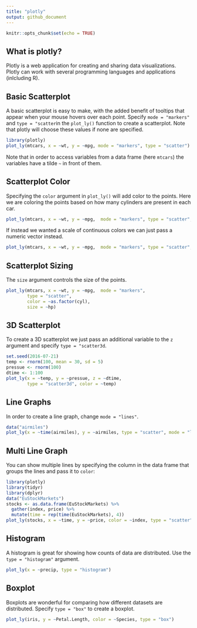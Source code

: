 ```yaml
---
title: "plotly"
output: github_document
---
```


```r
knitr::opts_chunk$set(echo = TRUE)
```

## What is plotly?

Plotly is a web application for creating and sharing data visualizations. Plotly can work with several programming languages and applications (inlcluding R). 

## Basic Scatterplot

A basic scatterplot is easy to make, with the added benefit of tooltips that appear when your mouse hovers over each point. Specify `mode = "markers"` and `type = "scatter`in the `plot_ly()` function to create a scatterplot. Note that plotly will choose these values if none are specified.

```r
library(plotly)
plot_ly(mtcars, x = ~wt, y = ~mpg, mode = "markers", type = "scatter")
```


Note that in order to access variables from a data frame (here `mtcars`) the variables have a tilde `~` in front of them.

## Scatterplot Color

Specifying the `color` argument in `plot_ly()` will add color to the points. Here we are coloring the points based on how many cylinders are present in each car.

```r
plot_ly(mtcars, x = ~wt, y = ~mpg,  mode = "markers", type = "scatter", color = ~as.factor(cyl))
```

If instead we wanted a scale of continuous colors we can just pass a numeric vector instead.

```r
plot_ly(mtcars, x = ~wt, y = ~mpg,  mode = "markers", type = "scatter", color = ~disp)
```

## Scatterplot Sizing

The `size` argument controls the size of the points.

```r
plot_ly(mtcars, x = ~wt, y = ~mpg,  mode = "markers", 
        type = "scatter", 
        color = ~as.factor(cyl), 
        size = ~hp)
```

## 3D Scatterplot

To create a 3D scatterplot we just pass an additional variable to the `z` argument and specify `type = "scatter3d`.

```r
set.seed(2016-07-21)
temp <- rnorm(100, mean = 30, sd = 5)
pressue <- rnorm(100)
dtime <- 1:100
plot_ly(x = ~temp, y = ~pressue, z = ~dtime,
        type = "scatter3d", color = ~temp)
```


## Line Graphs

In order to create a line graph, change `mode = "lines"`.

```r
data("airmiles")
plot_ly(x = ~time(airmiles), y = ~airmiles, type = "scatter", mode = "lines")
```

## Multi Line Graph

You can show multiple lines by specifying the column in the data frame that
groups the lines and pass it to `color`:

```r
library(plotly)
library(tidyr)
library(dplyr)
data("EuStockMarkets")
stocks <- as.data.frame(EuStockMarkets) %>%
  gather(index, price) %>%
  mutate(time = rep(time(EuStockMarkets), 4))
plot_ly(stocks, x = ~time, y = ~price, color = ~index, type = "scatter", mode = "lines")
```


## Histogram

A histogram is great for showing how counts of data are distributed. Use the
`type = "histogram"` argument.

```r
plot_ly(x = ~precip, type = "histogram")
```


## Boxplot

Boxplots are wonderful for comparing how different datasets are distributed.
Specify `type = "box"` to create a boxplot.

```r
plot_ly(iris, y = ~Petal.Length, color = ~Species, type = "box")
```